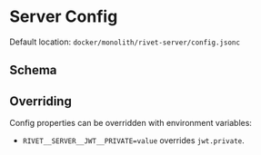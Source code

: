 
# Server Config

Default location: <Link href='https://github.com/rivet-dev/engine/blob/main/docker/dev-full/rivet-server/config.jsonc'>`docker/monolith/rivet-server/config.jsonc`</Link>

## Schema

<JsonSchemaPreview className='not-prose' schema={SERVER_SPEC} />

## Overriding

Config properties can be overridden with environment variables:

- `RIVET__SERVER__JWT__PRIVATE=value` overrides `jwt.private`.
